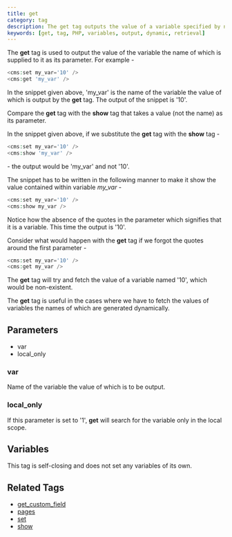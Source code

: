 ```yaml
---
title: get
category: tag
description: The get tag outputs the value of a variable specified by name, particularly useful for dynamically generated variable names.
keywords: [get, tag, PHP, variables, output, dynamic, retrieval]
---
```


The **get** tag is used to output the value of the variable the name of which is supplied to it as its parameter.
For example -

```php
<cms:set my_var='10' />
<cms:get 'my_var' />
```

In the snippet given above,  'my_var' is the name of the variable the value of which is output by the **get** tag.
The output of the snippet is '10'.

Compare the **get** tag with the **show** tag that takes a value (not the name) as its parameter.

In the snippet given above, if we substitute the **get** tag with the **show** tag -

```php
<cms:set my_var='10' />
<cms:show 'my_var' />
```

\- the output would be 'my_var' and not '10'.

The snippet has to be written in the following manner to make it show the value contained within variable *my_var* -

```php
<cms:set my_var='10' />
<cms:show my_var />
```

Notice how the absence of the quotes in the parameter which signifies that it is a variable. This time the output is '10'.

Consider what would happen with the **get** tag if we forgot the quotes around the first parameter -

```php
<cms:set my_var='10' />
<cms:get my_var />
```

The **get** tag will try and fetch the value of a variable named '10', which would be non-existent.

The **get** tag is useful in the cases where we have to fetch the values of variables the names of which are generated dynamically.

## Parameters

*   var
*   local_only

### var

Name of the variable the value of which is to be output.

### local_only

If this parameter is set to '1', **get** will search for the variable only in the local scope.

## Variables

This tag is self-closing and does not set any variables of its own.

## Related Tags

*   [get_custom_field](../get_custom_field.html)
*   [pages](../pages.html)
*   [set](../set.html)
*   [show](../show.html)
